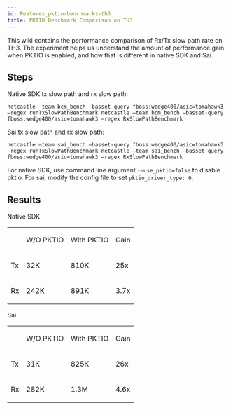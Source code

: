 ```yaml
---
id: Features_pktio-benchmarks-th3
title: PKTIO Benchmark Comparison on TH3
---
```


This wiki contains the performance comparison of Rx/Tx slow path rate on TH3. The experiment helps us understand the amount of performance gain when PKTIO is enabled, and how that is different in native SDK and Sai.

## Steps

Native SDK tx slow path and rx slow path:
```
netcastle –team bcm_bench –basset-query fboss:wedge400/asic=tomahawk3 –regex runTxSlowPathBenchmark netcastle –team bcm_bench –basset-query fboss:wedge400/asic=tomahawk3 –regex RxSlowPathBenchmark
```

Sai tx slow path and rx slow path:
```
netcastle –team sai_bench –basset-query fboss:wedge400/asic=tomahawk3 –regex runTxSlowPathBenchmark netcastle –team sai_bench –basset-query fboss:wedge400/asic=tomahawk3 –regex RxSlowPathBenchmark
```

For native SDK, use command line argument `--use_pktio=false` to disable pktio. For sai, modify the config file to set `pktio_driver_type: 0`.

## Results

Native SDK


<table>
  <tbody>
    <tr>
      <td />
      <td>
        <p>
W/O PKTIO
        </p></td>
      <td>
        <p>
With PKTIO
        </p></td>
      <td>
        <p>
Gain
        </p></td>
    </tr>
    <tr>
      <td>
        <p>
Tx
        </p></td>
      <td>
        <p>
32K
        </p></td>
      <td>
        <p>
810K
        </p></td>
      <td>
        <p>
25x
        </p></td>
    </tr>
    <tr>
      <td>
        <p>
Rx
        </p></td>
      <td>
        <p>
242K
        </p></td>
      <td>
        <p>
891K
        </p></td>
      <td>
        <p>
3.7x
        </p></td>
    </tr>
  </tbody>
</table>

Sai


<table>
  <tbody>
    <tr>
      <td />
      <td>
        <p>
W/O PKTIO
        </p></td>
      <td>
        <p>
With PKTIO
        </p></td>
      <td>
        <p>
Gain
        </p></td>
    </tr>
    <tr>
      <td>
        <p>
Tx
        </p></td>
      <td>
        <p>
31K
        </p></td>
      <td>
        <p>
825K
        </p></td>
      <td>
        <p>
26x
        </p></td>
    </tr>
    <tr>
      <td>
        <p>
Rx
        </p></td>
      <td>
        <p>
282K
        </p></td>
      <td>
        <p>
1.3M
        </p></td>
      <td>
        <p>
4.6x
        </p></td>
    </tr>
  </tbody>
</table>
